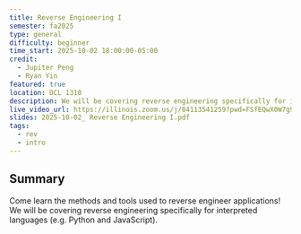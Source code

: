 ```yaml
---
title: Reverse Engineering I
semester: fa2025
type: general
difficulty: beginner
time_start: 2025-10-02 18:00:00-05:00
credit:
  - Jupiter Peng
  - Ryan Yin
featured: true
location: DCL 1310
description: We will be covering reverse engineering specifically for interpreted languages (e.g. Python and JavaScript).
live_video_url: https://illinois.zoom.us/j/84113541259?pwd=FSfEQwX0W7g9dPze2Na8AodaMX9Efs.1
slides: 2025-10-02_ Reverse Engineering I.pdf
tags:
  - rev
  - intro
---
```

## Summary
Come learn the methods and tools used to reverse engineer applications! We will be covering reverse engineering specifically for interpreted languages (e.g. Python and JavaScript).
